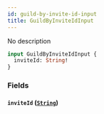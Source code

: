 ```yaml
---
id: guild-by-invite-id-input
title: GuildByInviteIdInput
---
```



No description

```graphql
input GuildByInviteIdInput {
  inviteId: String!
}
```


### Fields

#### `inviteId` ([`String`](../../references/scalars/string))






